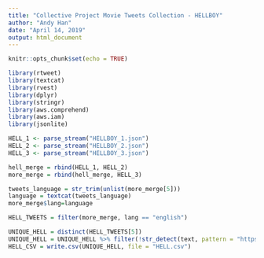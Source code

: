 ---
title: "Collective Project Movie Tweets Collection - HELLBOY"
author: "Andy Han"
date: "April 14, 2019"
output: html_document
---

```{r setup, include=FALSE}
knitr::opts_chunk$set(echo = TRUE)
```

```{r}
library(rtweet)
library(textcat)
library(rvest)
library(dplyr)
library(stringr)
library(aws.comprehend)
library(aws.iam)
library(jsonlite)
```

```{r cars}
HELL_1 <- parse_stream("HELLBOY_1.json")
HELL_2 <- parse_stream("HELLBOY_2.json")
HELL_3 <- parse_stream("HELLBOY_3.json")
```

```{r}
hell_merge = rbind(HELL_1, HELL_2)
more_merge = rbind(hell_merge, HELL_3)
```

```{r}
tweets_language = str_trim(unlist(more_merge[5]))
language = textcat(tweets_language)
more_merge$lang=language
```

```{r}
HELL_TWEETS = filter(more_merge, lang == "english")
```

```{r}
UNIQUE_HELL = distinct(HELL_TWEETS[5])
UNIQUE_HELL = UNIQUE_HELL %>% filter(!str_detect(text, pattern = "https://"))
HELL_CSV = write.csv(UNIQUE_HELL, file = "HELL.csv")
```